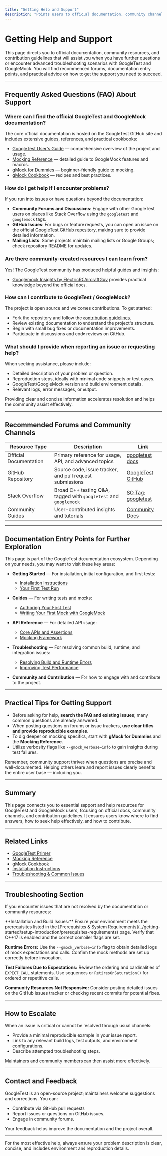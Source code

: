 ```yaml
---
title: "Getting Help and Support"
description: "Points users to official documentation, community channels, and contribution guides for further questions or advanced troubleshooting. Lists recommended forums and documentation entry points."
---
```


# Getting Help and Support

This page directs you to official documentation, community resources, and contribution guidelines that will assist you when you have further questions or encounter advanced troubleshooting scenarios with GoogleTest and GoogleMock. You will find recommended forums, documentation entry points, and practical advice on how to get the support you need to succeed.

---

## Frequently Asked Questions (FAQ) About Support

### Where can I find the official GoogleTest and GoogleMock documentation?
The core official documentation is hosted on the GoogleTest GitHub site and includes extensive guides, references, and practical cookbooks:
- [GoogleTest User's Guide](https://github.com/google/googletest/blob/main/docs/index.md) — comprehensive overview of the project and usage.
- [Mocking Reference](https://github.com/google/googletest/blob/main/docs/reference/mocking.md) — detailed guide to GoogleMock features and macros.
- [gMock for Dummies](https://github.com/google/googletest/blob/main/docs/gmock_for_dummies.md) — beginner-friendly guide to mocking.
- [gMock Cookbook](https://github.com/google/googletest/blob/main/docs/gmock_cook_book.md) — recipes and best practices.

### How do I get help if I encounter problems?
If you run into issues or have questions beyond the documentation:

- **Community Forums and Discussions**: Engage with other GoogleTest users on places like Stack Overflow using the `googletest` and `googlemock` tags.
- **GitHub Issues**: For bugs or feature requests, you can open an issue on the official [GoogleTest GitHub repository](https://github.com/google/googletest/issues), making sure to provide detailed information.
- **Mailing Lists**: Some projects maintain mailing lists or Google Groups; check repository README for updates.

### Are there community-created resources I can learn from?
Yes! The GoogleTest community has produced helpful guides and insights:
- [Googlemock Insights by ElectricRCAircraftGuy](https://github.com/ElectricRCAircraftGuy/eRCaGuy_dotfiles/blob/master/googletest/insights.md) provides practical knowledge beyond the official docs.

### How can I contribute to GoogleTest / GoogleMock?
The project is open source and welcomes contributions. To get started:

- Fork the repository and follow the [contribution guidelines](https://github.com/google/googletest/blob/main/CONTRIBUTING.md).
- Review existing documentation to understand the project's structure.
- Begin with small bug fixes or documentation improvements.
- Participate in discussions and code reviews on GitHub.

### What should I provide when reporting an issue or requesting help?
When seeking assistance, please include:

- Detailed description of your problem or question.
- Reproduction steps, ideally with minimal code snippets or test cases.
- GoogleTest/GoogleMock version and build environment details.
- Relevant logs, error messages, or output.

Providing clear and concise information accelerates resolution and helps the community assist effectively.

---

## Recommended Forums and Community Channels

| Resource Type            | Description                                                                                       | Link                                      |
|--------------------------|---------------------------------------------------------------------------------------------------|-------------------------------------------|
| Official Documentation   | Primary reference for usage, API, and advanced topics                                            | [googletest docs](https://google.github.io/googletest/) |
| GitHub Repository        | Source code, issue tracker, and pull request submissions                                         | [GoogleTest GitHub](https://github.com/google/googletest) |
| Stack Overflow           | Broad C++ testing Q&A, tagged with `googletest` and `googlemock`                                | [SO Tag: googletest](https://stackoverflow.com/questions/tagged/googletest) |
| Community Guides         | User-contributed insights and tutorials                                                         | [Community Docs](https://github.com/ElectricRCAircraftGuy/eRCaGuy_dotfiles/blob/master/googletest/insights.md) |

---

## Documentation Entry Points for Further Exploration

This page is part of the GoogleTest documentation ecosystem. Depending on your needs, you may want to visit these key areas:

- **Getting Started** — For installation, initial configuration, and first tests:
  - [Installation Instructions](../getting-started/setup-introduction/installation-instructions)
  - [Your First Test Run](../getting-started/first-steps-validation/first-test-run)

- **Guides** — For writing tests and mocks:
  - [Authoring Your First Test](../guides/getting-started/first-test)
  - [Writing Your First Mock with GoogleMock](../guides/getting-started/first-mock)

- **API Reference** — For detailed API usage:
  - [Core APIs and Assertions](../api-reference/core-apis/test-creation)
  - [Mocking Framework](../api-reference/mocking/mock-objects)

- **Troubleshooting** — For resolving common build, runtime, and integration issues:
  - [Resolving Build and Runtime Errors](../faq/troubleshooting-support/build-runtime-errors)
  - [Improving Test Performance](../faq/troubleshooting-support/performance-best-practices)

- **Community and Contribution** — For how to engage with and contribute to the project.

---

## Practical Tips for Getting Support

- Before asking for help, **search the FAQ and existing issues**; many common questions are already answered.
- When posting questions on forums or issue trackers, **use clear titles and provide reproducible examples**.
- To dig deeper on mocking specifics, start with **gMock for Dummies** and the **Mocking Reference**.
- Utilize verbosity flags like `--gmock_verbose=info` to gain insights during test failures.

<Tip>
Remember, community support thrives when questions are precise and well-documented. Helping others learn and report issues clearly benefits the entire user base — including you.
</Tip>

---

## Summary

This page connects you to essential support and help resources for GoogleTest and GoogleMock users, focusing on official docs, community channels, and contribution guidelines. It ensures users know where to find answers, how to seek help effectively, and how to contribute.

---

## Related Links

- [GoogleTest Primer](../overview/product-introduction/what-is-googletest)
- [Mocking Reference](../docs/reference/mocking.md)
- [gMock Cookbook](../docs/gmock_cook_book.md)
- [Installation Instructions](../getting-started/setup-introduction/installation-instructions)
- [Troubleshooting & Common Issues](../getting-started/first-steps-validation/troubleshooting)

---

## Troubleshooting Section

If you encounter issues that are not resolved by the documentation or community resources:

<Accordion title="Common Support Issues and How to Address Them">
**Installation and Build Issues:** Ensure your environment meets the prerequisites listed in the [Prerequisites & System Requirements](../getting-started/setup-introduction/prerequisites-requirements) page. Verify that C++17 is enabled and the correct compiler flags are set.

**Runtime Errors:** Use the `--gmock_verbose=info` flag to obtain detailed logs of mock expectations and calls. Confirm the mock methods are set up correctly before invocation.

**Test Failures Due to Expectations:** Review the ordering and cardinalities of `EXPECT_CALL` statements. Use sequences or `RetiresOnSaturation()` for ordered or repetitive calls.

**Community Resources Not Responsive:** Consider posting detailed issues on the GitHub issues tracker or checking recent commits for potential fixes.
</Accordion>

---

## How to Escalate

When an issue is critical or cannot be resolved through usual channels:

- Provide a minimal reproducible example in your issue report.
- Link to any relevant build logs, test outputs, and environment configurations.
- Describe attempted troubleshooting steps.

Maintainers and community members can then assist more effectively.

---

## Contact and Feedback

GoogleTest is an open-source project; maintainers welcome suggestions and corrections. You can:

- Contribute via GitHub pull requests.
- Report issues or questions on GitHub issues.
- Engage in community forums.

Your feedback helps improve the documentation and the project overall.

---

<Info>
For the most effective help, always ensure your problem description is clear, concise, and includes environment and reproduction details.
</Info>
